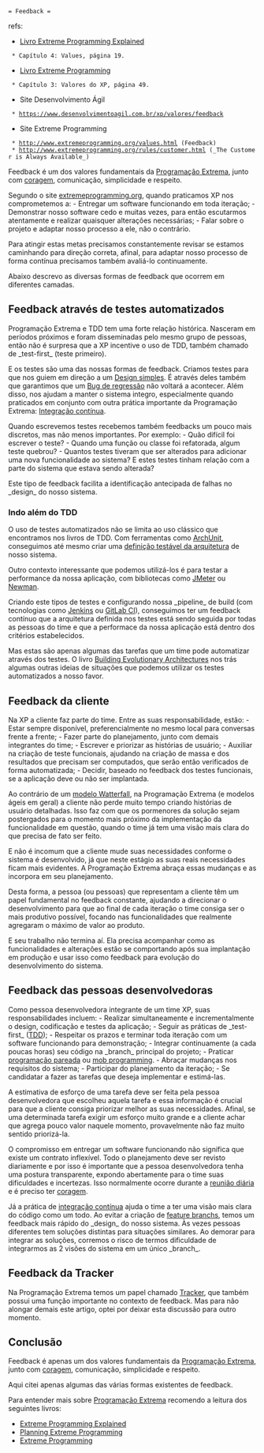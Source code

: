  = Feedback =

refs: 
* [[Livro Extreme Programming Explained]]
  * Capítulo 4: Values, página 19. 
* [[Livro Extreme Programming]]
  * Capítulo 3: Valores do XP, página 49.
* Site Desenvolvimento Ágil
  * https://www.desenvolvimentoagil.com.br/xp/valores/feedback
* Site Extreme Programming
  * http://www.extremeprogramming.org/values.html (Feedback)
  * http://www.extremeprogramming.org/rules/customer.html (_The Customer is Always Available_)

Feedback é um dos valores fundamentais da [[Programação Extrema]],
junto com [[Coragem|coragem]], comunicação, simplicidade e respeito.

Segundo o site [[http://www.extremeprogramming.org/values.html|extremeprogramming.org]], quando
praticamos XP nos comprometemos a:
- Entregar um software funcionando em toda iteração;
- Demonstrar nosso software cedo e muitas vezes, para então escutarmos atentamente e realizar quaisquer alterações necessárias;
- Falar sobre o projeto e adaptar nosso processo a ele, não o contrário.

Para atingir estas metas precisamos constantemente revisar se estamos
caminhando para direção correta, afinal, para adaptar
nosso processo de forma contínua precisamos também avaliá-lo continuamente.

Abaixo descrevo as diversas formas de feedback que ocorrem em diferentes camadas.

== Feedback através de testes automatizados ==

Programação Extrema e TDD tem uma forte relação histórica. Nasceram em
períodos próximos e foram disseminadas pelo mesmo grupo de pessoas, então
não é surpresa que a XP incentive o uso de TDD, também chamado de 
_test-first_ (teste primeiro).

E os testes são uma das nossas formas de feedback. Criamos testes para
que nos guiem em direção a um [[Design simples]].
É através deles também que garantimos que um [[Bug de regressão]] não
voltará a acontecer. Além disso, nos ajudam a manter o sistema integro, 
especialmente quando praticados em conjunto com outra prática importante 
da Programação Extrema: [[Integração contínua]].

Quando escrevemos testes recebemos também feedbacks um pouco mais
discretos, mas não menos importantes. Por exemplo: 
- Quão difícil foi escrever o teste?
- Quando uma função ou classe foi refatorada, algum teste quebrou?
- Quantos testes tiveram que ser alterados para adicionar uma nova funcionalidade ao sistema? E estes testes tinham relação com a parte do sistema que estava sendo alterada?
 
Este tipo de feedback facilita a identificação antecipada de falhas no _design_ do
nosso sistema.

=== Indo além do TDD ===

O uso de testes automatizados não se limita ao uso clássico
que encontramos nos livros de TDD. Com ferramentas como [[https://www.archunit.org/|ArchUnit]],
conseguimos até mesmo criar uma 
[[Teste sua arquitetura de forma automatizada|definição testável da arquitetura]]
de nosso sistema.

Outro contexto interessante que podemos utilizá-los é para testar
a performance da nossa aplicação, com bibliotecas como [[https://jmeter.apache.org/|JMeter]] ou [[https://github.com/postmanlabs/newman|Newman]].

Criando este tipos de testes e configurando nossa _pipeline_ de build
(com tecnologias como [[https://www.jenkins.io/|Jenkins]] ou [[https://docs.gitlab.com/ee/ci/|GitLab CI]]),
conseguimos ter um feedback contínuo que a arquitetura definida nos 
testes está sendo seguida por todas as pessoas do time
e que a performace da nossa aplicação está dentro dos critérios
estabelecidos.

Mas estas são apenas algumas das tarefas que um time pode automatizar
através dos testes. O livro [[https://evolutionaryarchitecture.com|Building Evolutionary Architectures]]
nos trás algumas outras ideias de situações que podemos utilizar os
testes automatizados a nosso favor.

== Feedback da cliente ==

Na XP a cliente faz parte do time. Entre as suas responsabilidade, estão:
- Estar sempre disponível, preferencialmente no mesmo local para conversas frente a frente;
- Fazer parte do planejamento, junto com demais integrantes do time;
- Escrever e priorizar as histórias de usuário;
- Auxiliar na criação de teste funcionais, ajudando na criação de massa e dos resultados que precisam ser computados, que serão então verificados de forma automatizada;
- Decidir, baseado no feedback dos testes funcionais, se a aplicação deve ou não ser implantada.

Ao contrário de um [[https://en.wikipedia.org/wiki/Waterfall_model|modelo Watterfall]], na Programação Extrema
(e modelos ágeis em geral) a cliente não perde muito tempo criando
histórias de usuário detalhadas. Isso faz com que os pormenores da
solução sejam postergados para o momento mais próximo da
implementação da funcionalidade em questão, quando o time já tem
uma visão mais clara do que precisa de fato ser feito. 

E não é incomum que a cliente mude suas necessidades conforme o
sistema é desenvolvido, já que neste estágio as suas reais
necessidades ficam mais evidentes. A Programação Extrema abraça
essas mudanças e as incorpora em seu planejamento.

Desta forma, a pessoa (ou pessoas) que representam a cliente
têm um papel fundamental no feedback constante, ajudando
a direcionar o desenvolvimento para que ao final de cada iteração
o time consiga ser o mais produtivo possível, focando nas funcionalidades
que realmente agregaram o máximo de valor ao produto.

E seu trabalho não termina aí. Ela precisa acompanhar como as
funcionalidades e alterações estão se comportando após
sua implantação em produção e usar isso como feedback para evolução
do desenvolvimento do sistema.

== Feedback das pessoas desenvolvedoras ==

Como pessoa desenvolvedora integrante de um time XP, suas responsabilidades
incluem:
- Realizar simultaneamente e incrementalmente o design, codificação e testes da aplicação;
- Seguir as práticas de _test-first_ ([[TDD]]);
- Respeitar os prazos e terminar toda iteração com um software funcionando para demonstração;
- Integrar continuamente (a cada poucas horas) seu código na _branch_ principal do projeto;
- Praticar [[Programação pareada|programação pareada]] ou [[Mob programming|mob programming]].
- Abraçar mudanças nos requisitos do sistema;
- Participar do planejamento da iteração;
- Se candidatar a fazer as tarefas que deseja implementar e estimá-las.

A estimativa de esforço de uma tarefa deve ser feita pela
pessoa desenvolvedora que escolheu aquela tarefa e essa informação é crucial
para que a cliente consiga priorizar melhor as suas necessidades.
Afinal, se uma determinada tarefa exigir um esforço muito grande
e a cliente achar que agrega pouco valor naquele momento, provavelmente
não faz muito sentido priorizá-la.

O compromisso em entregar um software funcionando não significa que
existe um contrato inflexível. Todo o planejamento deve ser revisto
diariamente e por isso é importante que a pessoa desenvolvedora
tenha uma postura transparente, expondo abertamente para o time
suas dificuldades e incertezas. Isso normalmente ocorre durante
a [[Reunião diária|reunião diária]] e é preciso ter [[Coragem|coragem]].

Já a prática de [[Integração contínua|integração contínua]] ajuda o time
a ter uma visão mais clara do código como um todo. Ao
evitar a criação de [[Feature branchs|feature branchs]], temos um feedback
mais rápido do _design_ do nosso sistema. Às vezes pessoas
diferentes tem soluções distintas para situações similares.
Ao demorar para integrar as soluções, corremos o risco
de termos dificuldade de integrarmos as 2 visões do sistema em
um único _branch_. 

== Feedback da Tracker ==

Na Programação Extrema temos um papel chamado [[Tracker]], que também
possui uma função importante no contexto de feedback. Mas para
não alongar demais este artigo, optei por deixar esta discussão
para outro momento.

== Conclusão ==

Feedback é apenas um dos valores fundamentais da [[Programação Extrema]],
junto com [[Coragem|coragem]], comunicação, simplicidade e respeito.

Aqui citei apenas algumas das várias formas existentes de
feedback.

Para entender mais sobre [[Programação Extrema]] recomendo a leitura
dos seguintes livros:
* [[Livro Extreme Programming Explained|Extreme Programming Explained]]
* [[Livro Planning Extreme Programming|Planning Extreme Programming]]
* [[Livro Extreme Programming|Extreme Programming]]
